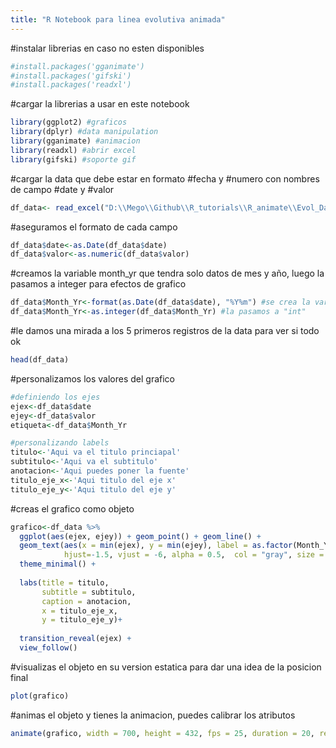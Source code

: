 ```yaml
---
title: "R Notebook para linea evolutiva animada"
---
```


#instalar librerias en caso no esten disponibles
```r
#install.packages('gganimate')
#install.packages('gifski')
#install.packages('readxl')
```

#cargar la librerias a usar en este notebook
```r
library(ggplot2) #graficos
library(dplyr) #data manipulation
library(gganimate) #animacion
library(readxl) #abrir excel
library(gifski) #soporte gif
```

#cargar la data que debe estar en formato #fecha y #numero con nombres de campo #date y #valor
```r
df_data<- read_excel("D:\\Mego\\Github\\R_tutorials\\R_animate\\Evol_Data.xlsx",col_types = c("date", "guess"))
```

#aseguramos el formato de cada campo
```r
df_data$date<-as.Date(df_data$date)
df_data$valor<-as.numeric(df_data$valor)
```


#creamos la variable month_yr que tendra solo datos de mes y año, luego la pasamos a integer para efectos de grafico
```r
df_data$Month_Yr<-format(as.Date(df_data$date), "%Y%m") #se crea la variable en formato "chr"
df_data$Month_Yr<-as.integer(df_data$Month_Yr) #la pasamos a "int"
```


#le damos una mirada a los 5 primeros registros de la data para ver si todo ok
```r
head(df_data)
```


#personalizamos los valores del grafico
```r
#definiendo los ejes
ejex<-df_data$date
ejey<-df_data$valor
etiqueta<-df_data$Month_Yr

#personalizando labels
titulo<-'Aqui va el titulo princiapal'
subtitulo<-'Aqui va el subtitulo'
anotacion<-'Aqui puedes poner la fuente'
titulo_eje_x<-'Aqui titulo del eje x'
titulo_eje_y<-'Aqui titulo del eje y'
```


#creas el grafico como objeto
```r
grafico<-df_data %>%
  ggplot(aes(ejex, ejey)) + geom_point() + geom_line() + 
  geom_text(aes(x = min(ejex), y = min(ejey), label = as.factor(Month_Yr)) , 
            hjust=-1.5, vjust = -6, alpha = 0.5,  col = "gray", size = 20) +
  theme_minimal() +
  
  labs(title = titulo,
       subtitle = subtitulo,
       caption = anotacion,
       x = titulo_eje_x,
       y = titulo_eje_y)+
  
  transition_reveal(ejex) + 
  view_follow()
```

#visualizas el objeto en su version estatica para dar una idea de la posicion final
```r
plot(grafico)
```

#animas el objeto y tienes la animacion, puedes calibrar los atributos
```r
animate(grafico, width = 700, height = 432, fps = 25, duration = 20, rewind = FALSE)
```
